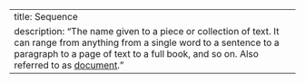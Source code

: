 ---
title: Sequence
description: "The name given to a piece or collection of text. It can range from anything from a single word to a sentence to a paragraph to a page of text to a full book, and so on. Also referred to as [document](document.qmd)."
---